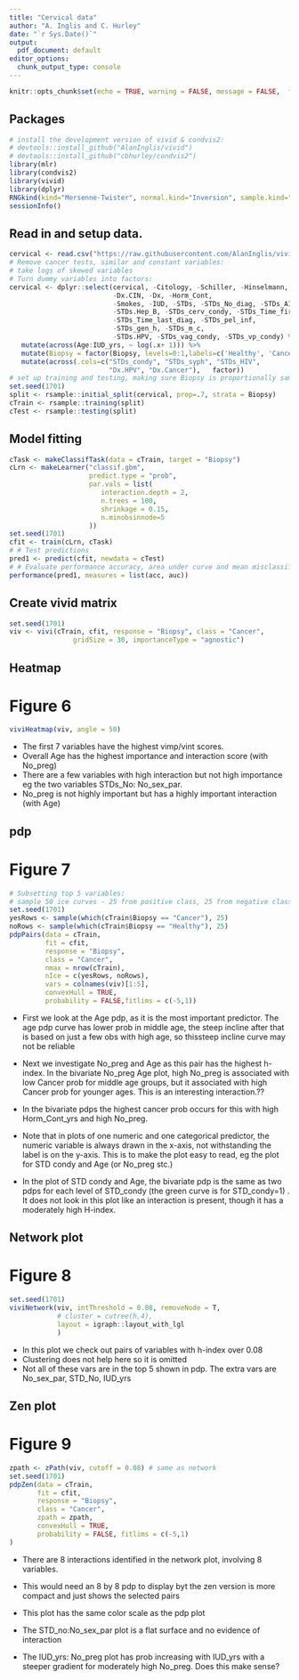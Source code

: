 ```yaml
---
title: "Cervical data"
author: "A. Inglis and C. Hurley"
date: "`r Sys.Date()`"
output:
  pdf_document: default
editor_options:
  chunk_output_type: console
---
```


```r
knitr::opts_chunk$set(echo = TRUE, warning = FALSE, message = FALSE,  fig.width=5, fig.height=5 ,fig.align="center",fig.path="cfigs/")
```


## Packages

```r
# install the development version of vivid & condvis2:
# devtools::install_github("AlanInglis/vivid")
# devtools::install_github("cbhurley/condvis2")
library(mlr)
library(condvis2)
library(vivid)
library(dplyr)
RNGkind(kind="Mersenne-Twister", normal.kind="Inversion", sample.kind="Rejection" ) # defaults
sessionInfo()
```

## Read in and setup data.

```r
cervical <- read.csv("https://raw.githubusercontent.com/AlanInglis/vivid/master/paperCodeData/cervicalCancer.csv",sep=",",  na.strings = c('?'), stringsAsFactors = FALSE)
# Remove cancer tests, similar and constant variables:
# take logs of skewed variables
# Turn dummy variables into factors:
cervical <- dplyr::select(cervical, -Citology, -Schiller, -Hinselmann,
                          -Dx.CIN, -Dx, -Horm_Cont,
                          -Smokes, -IUD, -STDs, -STDs_No_diag, -STDs_AIDS,
                          -STDs.Hep_B, -STDs_cerv_condy, -STDs_Time_first_diag,
                          -STDs_Time_last_diag, -STDs_pel_inf,
                          -STDs_gen_h, -STDs_m_c,
                          -STDs.HPV, -STDs_vag_condy, -STDs_vp_condy) %>%
   mutate(across(Age:IUD_yrs, ~ log(.x+ 1))) %>%
   mutate(Biopsy = factor(Biopsy, levels=0:1,labels=c('Healthy', 'Cancer') )) %>%
   mutate(across(.cols=c("STDs_condy", "STDs_syph", "STDs_HIV",
                         "Dx.HPV", "Dx.Cancer"),   factor))
# set up training and testing, making sure Biopsy is proportionally sampled
set.seed(1701)
split <- rsample::initial_split(cervical, prop=.7, strata = Biopsy)
cTrain <- rsample::training(split)
cTest <- rsample::testing(split)
```

## Model fitting

```r
cTask <- makeClassifTask(data = cTrain, target = "Biopsy")
cLrn <- makeLearner("classif.gbm",
                    predict.type = "prob",
                    par.vals = list(
                       interaction.depth = 2,
                       n.trees = 100,
                       shrinkage = 0.15,
                       n.minobsinnode=5
                    ))
set.seed(1701)
cfit <- train(cLrn, cTask)
# # Test predictions
pred1 <- predict(cfit, newdata = cTest)
# # Evaluate performance accuracy, area under curve and mean misclassification error
performance(pred1, measures = list(acc, auc))
```


## Create vivid matrix 
```r
set.seed(1701)
viv <- vivi(cTrain, cfit, response = "Biopsy", class = "Cancer",
                gridSize = 30, importanceType = "agnostic")
```

## Heatmap

# Figure 6
```r
viviHeatmap(viv, angle = 50)
```

- The first 7 variables have the highest vimp/vint scores.  
- Overall Age has the highest importance and interaction score (with No_preg)
- There are a few variables with high interaction but not high importance  eg the two variables STDs_No: No_sex_par.
-  No_preg is not highly important but has a highly important interaction (with Age)


## pdp

# Figure 7
```r
# Subsetting top 5 variables:
# sample 50 ice curves - 25 from positive class, 25 from negative class:
set.seed(1701)
yesRows <- sample(which(cTrain$Biopsy == "Cancer"), 25)
noRows <- sample(which(cTrain$Biopsy == "Healthy"), 25)
pdpPairs(data = cTrain,
         fit = cfit,
         response = "Biopsy",
         class = "Cancer",
         nmax = nrow(cTrain),
         nIce = c(yesRows, noRows),
         vars = colnames(viv)[1:5],
         convexHull = TRUE,
         probability = FALSE,fitlims = c(-5,1))
```

-  First we look at the Age pdp, as it is the most important predictor. The age pdp curve has lower prob in middle age,  the steep incline after that is based on just a few obs with high age, so thissteep incline curve may not be reliable

- Next we investigate No_preg and Age as this pair has the highest h-index. In the bivariate No_preg Age plot, high No_preg is associated with low Cancer prob for middle age groups, but it associated with high Cancer prob for younger ages. This is an interesting interaction.??


- In the bivariate pdps the highest cancer prob occurs for this with high Horm_Cont_yrs  and high No_preg.

- Note that in plots of one numeric and one categorical predictor, the numeric variable is always drawn in the x-axis, not withstanding the label is on the y-axis. This is to make the plot easy to read, eg the plot for  STD condy and Age (or No_preg stc.)

- In the plot of STD condy and Age, the bivariate pdp is the same as two pdps for each level of STD_condy (the green curve is for STD_condy=1)  . It does not look in this plot like an interaction is present, though it has a moderately high H-index. 



## Network plot

# Figure 8
```r
set.seed(1701)
viviNetwork(viv, intThreshold = 0.08, removeNode = T,
            # cluster = cutree(h,4),
            layout = igraph::layout_with_lgl
            )
```

- In this plot we check out pairs of variables with h-index over 0.08
- Clustering does not help here so it is omitted
- Not all of these vars are in the top 5 shown in pdp. The extra vars are No_sex_par, STD_No, IUD_yrs

## Zen plot

# Figure 9
```r
zpath <- zPath(viv, cutoff = 0.08) # same as network
set.seed(1701)
pdpZen(data = cTrain,
       fit = cfit,
       response = "Biopsy",
       class = "Cancer",
       zpath = zpath,
       convexHull = TRUE,
       probability = FALSE, fitlims = c(-5,1)
)
```

- There are 8 interactions identified in the network plot, involving 8 variables.

- This would need an 8 by 8 pdp to display byt the zen version is more compact and just shows the selected pairs

- This plot has the same color scale as the pdp plot

- The STD_no:No_sex_par plot is a flat surface and no evidence of interaction

- The IUD_yrs: No_preg plot has prob increasing with IUD_yrs with a steeper gradient for moderately high No_preg. Does this make sense? 
